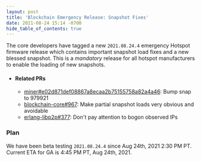 ```yaml
---
layout: post
title: 'Blockchain Emergency Release: Snapshot Fixes'
date: 2021-08-24 15:14 -0700
hide_table_of_contents: true
---
```


The core developers have tagged a new `2021.08.24.4` emergency Hotspot firmware release which
contains important snapshot load fixes and a new blessed snapshot. This is a _mandatory_ release for
all hotspot manufacturers to enable the loading of new snapshots.

<!--truncate-->

- #### Related PRs

  - [miner#e02d871def08867a8ecaa2b75155758a82a4a46](https://github.com/helium/miner/commit/e02d871def08867a8ecaa2b75155758a82a4a46):
    Bump snap to 979921
  - [blockchain-core#967](https://github.com/helium/blockchain-core/pull/967): Make partial snapshot
    loads very obvious and avoidable
  - [erlang-libp2p#377](https://github.com/helium/erlang-libp2p/pull/377): Don't pay attention to
    bogon observed IPs

### Plan

We have been beta testing `2021.08.24.4` since Aug 24th, 2021 2:30 PM PT. Current ETA for GA is 4:45
PM PT, Aug 24th, 2021.
